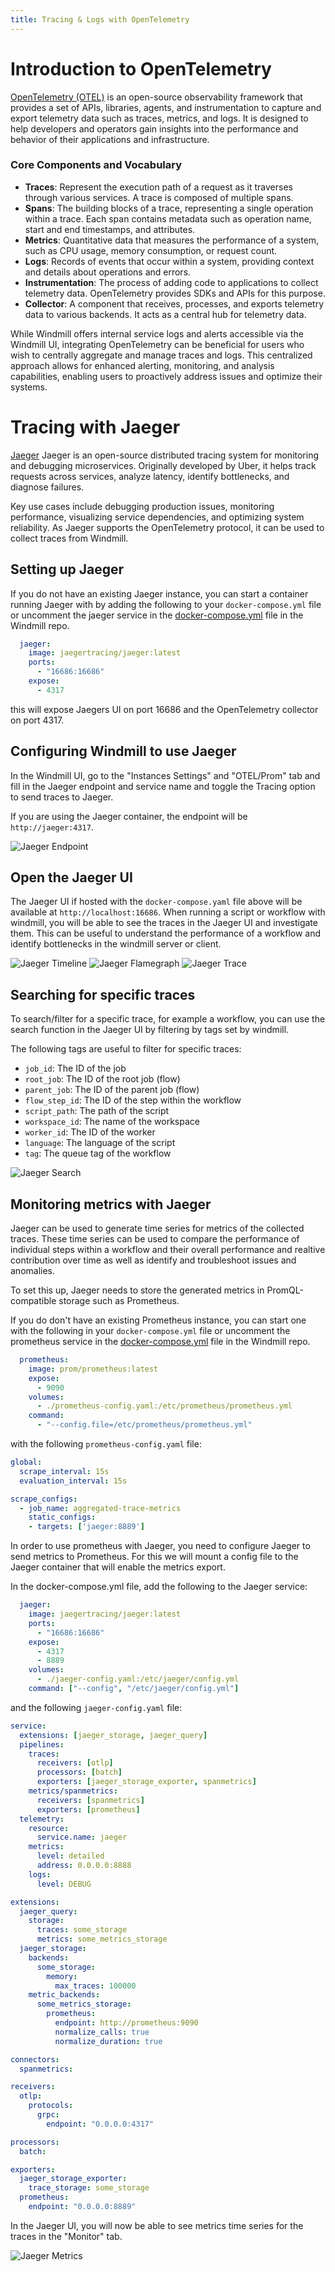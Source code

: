 ```yaml
---
title: Tracing & Logs with OpenTelemetry
---
```



# Introduction to OpenTelemetry

[OpenTelemetry (OTEL)](https://opentelemetry.io/) is an open-source observability framework that provides a set of APIs, libraries, agents, and instrumentation to capture and export telemetry data such as traces, metrics, and logs. It is designed to help developers and operators gain insights into the performance and behavior of their applications and infrastructure.

### Core Components and Vocabulary

- **Traces**: Represent the execution path of a request as it traverses through various services. A trace is composed of multiple spans.
- **Spans**: The building blocks of a trace, representing a single operation within a trace. Each span contains metadata such as operation name, start and end timestamps, and attributes.
- **Metrics**: Quantitative data that measures the performance of a system, such as CPU usage, memory consumption, or request count.
- **Logs**: Records of events that occur within a system, providing context and details about operations and errors.
- **Instrumentation**: The process of adding code to applications to collect telemetry data. OpenTelemetry provides SDKs and APIs for this purpose.
- **Collector**: A component that receives, processes, and exports telemetry data to various backends. It acts as a central hub for telemetry data.

While Windmill offers internal service logs and alerts accessible via the Windmill UI, integrating OpenTelemetry can be beneficial for users who wish to centrally aggregate and manage traces and logs. This centralized approach allows for enhanced alerting, monitoring, and analysis capabilities, enabling users to proactively address issues and optimize their systems.

<div className="grid grid-cols-2 gap-6 mb-4">
	<DocCard
		title="Example deployment with Jaeger"
		description="Download this folder and run `docker compose up` to start a Windmill instance with Jaeger and Prometheus."
		href="https://github.com/windmill-labs/windmill/tree/main/examples/deploy/otel-tracing-jaeger"
	/>
	<DocCard
		title="Instance settings"
		description="Instance settings are where you can configure OTEL/Prometheus settings."
		href="/docs/advanced/instance_settings#opentelemetry-otel"
	/>
</div>

# Tracing with Jaeger

[Jaeger](https://www.jaegertracing.io/) Jaeger is an open-source distributed tracing system for monitoring and debugging microservices. Originally developed by Uber, it helps track requests across services, analyze latency, identify bottlenecks, and diagnose failures.

Key use cases include debugging production issues, monitoring performance, visualizing service dependencies, and optimizing system reliability. As Jaeger supports the OpenTelemetry protocol, it can be used to collect traces from Windmill.

## Setting up Jaeger

If you do not have an existing Jaeger instance, you can start a container running Jaeger with by adding the following to your `docker-compose.yml` file or uncomment the jaeger service in the [docker-compose.yml](https://github.com/windmill-labs/windmill/tree/main/examples/deploy/otel-tracing-jaeger) file in the Windmill repo.

```yaml
  jaeger:
    image: jaegertracing/jaeger:latest
    ports:
      - "16686:16686"
    expose:
      - 4317
```

this will expose Jaegers UI on port 16686 and the OpenTelemetry collector on port 4317.

## Configuring Windmill to use Jaeger

In the Windmill UI, go to the "Instances Settings" and "OTEL/Prom" tab and fill in the Jaeger endpoint and service name and toggle the Tracing option to send traces to Jaeger.

If you are using the Jaeger container, the endpoint will be `http://jaeger:4317`.

![Jaeger Endpoint](./jaeger_endpoint.png)

## Open the Jaeger UI

The Jaeger UI if hosted with the `docker-compose.yaml` file above will be available at `http://localhost:16686`. When running a script or workflow with windmill, you will be able to see the traces in the Jaeger UI and investigate them. This can be useful to understand the performance of a workflow and identify bottlenecks in the windmill server or client.

![Jaeger Timeline](./jaeger_timeline.png)
![Jaeger Flamegraph](./jaeger_flamegraph.png)
![Jaeger Trace](./jaeger_trace_graph.png)

## Searching for specific traces

To search/filter for a specific trace, for example a workflow, you can use the search function in the Jaeger UI by filtering by tags set by windmill.

The following tags are useful to filter for specific traces:

- `job_id`: The ID of the job
- `root_job`: The ID of the root job (flow)
- `parent_job`: The ID of the parent job (flow)
- `flow_step_id`: The ID of the step within the workflow
- `script_path`: The path of the script
- `workspace_id`: The name of the workspace
- `worker_id`: The ID of the worker
- `language`: The language of the script
- `tag`: The queue tag of the workflow

![Jaeger Search](./jaeger_search.png)

## Monitoring metrics with Jaeger

Jaeger can be used to generate time series for metrics of the collected traces. These time series can be used to compare the performance of individual steps within a workflow and their overall
performance and realtive contribution over time as well as identify and troubleshoot issues and anomalies.

To set this up, Jaeger needs to store the generated metrics in PromQL-compatible storage such as Prometheus.

If you do don't have an existing Prometheus instance, you can start one with the following in your `docker-compose.yml` file or uncomment the prometheus service in the [docker-compose.yml](https://github.com/windmill-labs/windmill/tree/main/examples/deploy/otel-tracing-jaeger) file in the Windmill repo.

```yaml
  prometheus:
    image: prom/prometheus:latest
    expose:
      - 9090
    volumes:
      - ./prometheus-config.yaml:/etc/prometheus/prometheus.yml
    command:
      - "--config.file=/etc/prometheus/prometheus.yml"
```

with the following `prometheus-config.yaml` file:

```yaml
global:
  scrape_interval: 15s
  evaluation_interval: 15s

scrape_configs:
  - job_name: aggregated-trace-metrics
    static_configs:
    - targets: ['jaeger:8889']
```    

In order to use prometheus with Jaeger, you need to configure Jaeger to send metrics to Prometheus. For this we will mount a config file to the Jaeger container that will enable the metrics export.

In the docker-compose.yml file, add the following to the Jaeger service:

```yaml
  jaeger:
    image: jaegertracing/jaeger:latest
    ports:
      - "16686:16686"
    expose:
      - 4317
      - 8889
    volumes:
      - ./jaeger-config.yaml:/etc/jaeger/config.yml
    command: ["--config", "/etc/jaeger/config.yml"]
```

and the following `jaeger-config.yaml` file:

```yaml
service:
  extensions: [jaeger_storage, jaeger_query]
  pipelines:
    traces:
      receivers: [otlp]
      processors: [batch]
      exporters: [jaeger_storage_exporter, spanmetrics]
    metrics/spanmetrics:
      receivers: [spanmetrics]
      exporters: [prometheus]
  telemetry:
    resource:
      service.name: jaeger
    metrics:
      level: detailed
      address: 0.0.0.0:8888
    logs:
      level: DEBUG

extensions:
  jaeger_query:
    storage:
      traces: some_storage
      metrics: some_metrics_storage
  jaeger_storage:
    backends:
      some_storage:
        memory:
          max_traces: 100000
    metric_backends:
      some_metrics_storage:
        prometheus:
          endpoint: http://prometheus:9090
          normalize_calls: true
          normalize_duration: true

connectors:
  spanmetrics:

receivers:
  otlp:
    protocols:
      grpc:
        endpoint: "0.0.0.0:4317"

processors:
  batch:

exporters:
  jaeger_storage_exporter:
    trace_storage: some_storage
  prometheus:
    endpoint: "0.0.0.0:8889"
```

In the Jaeger UI, you will now be able to see metrics time series for the traces in the "Monitor" tab.

![Jaeger Metrics](./jaeger_metrics.png)
